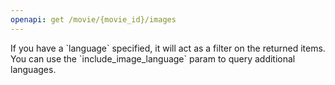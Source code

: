 ```yaml
---
openapi: get /movie/{movie_id}/images
---
```


<Note>
If you have a `language` specified, it will act as a filter on the returned items. 
You can use the `include_image_language` param to query additional languages.
</Note>